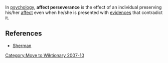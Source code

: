 [[Category:Move to Wiktionary 2007-10]]
In [[psychology]], '''affect perseverance''' is the effect of an individual preserving his/her [[affect]] even when he/she is presented with [[evidence]]s that contradict it.

==References==
*[http://psp.sagepub.com/cgi/content/abstract/28/2/224 Sherman]
{{Onesource|date=October 2007}}
{{Citecheck|date=October 2007}}
{{Uncategorizedstub|date=August 2007}}

{{psychology-stub}}